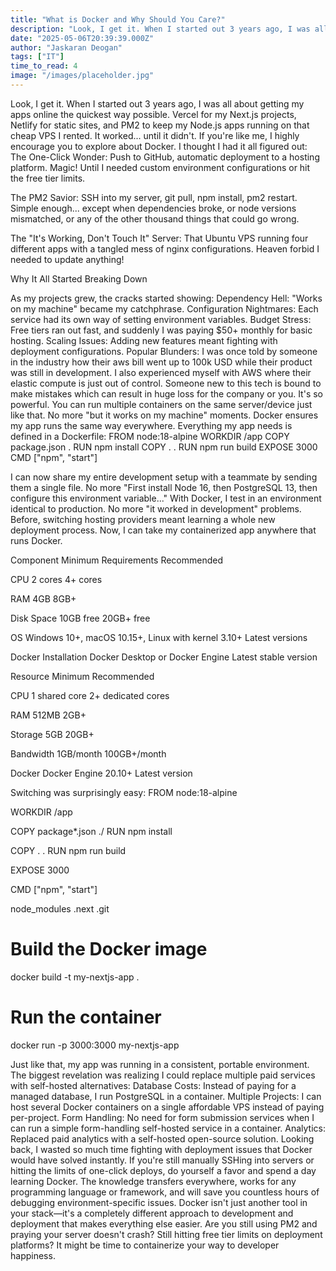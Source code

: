 ```yaml
---
title: "What is Docker and Why Should You Care?"
description: "Look, I get it. When I started out 3 years ago, I was all about getting my apps online the quickest way possible. Vercel for my Next.js projects, Netlify for static sites, and PM2 to keep my Node.js a"
date: "2025-05-06T20:39:39.000Z"
author: "Jaskaran Deogan"
tags: ["IT"]
time_to_read: 4
image: "/images/placeholder.jpg"
---
```


Look, I get it. When I started out 3 years ago, I was all about getting my apps online the quickest way possible. Vercel for my Next.js projects, Netlify for static sites, and PM2 to keep my Node.js apps running on that cheap VPS I rented. It worked... until it didn't.
If you're like me, I highly encourage you to explore about Docker.
I thought I had it all figured out:
The One-Click Wonder: Push to GitHub, automatic deployment to a hosting platform. Magic! Until I needed custom environment configurations or hit the free tier limits.


The PM2 Savior: SSH into my server, git pull, npm install, pm2 restart. Simple enough... except when dependencies broke, or node versions mismatched, or any of the other thousand things that could go wrong.


The "It's Working, Don't Touch It" Server: That Ubuntu VPS running four different apps with a tangled mess of nginx configurations. Heaven forbid I needed to update anything!




  
  
  Why It All Started Breaking Down


As my projects grew, the cracks started showing:
Dependency Hell: "Works on my machine" became my catchphrase.
Configuration Nightmares: Each service had its own way of setting environment variables.
Budget Stress: Free tiers ran out fast, and suddenly I was paying $50+ monthly for basic hosting.
Scaling Issues: Adding new features meant fighting with deployment configurations.
Popular Blunders:  I was once told by someone in the industry how their aws bill went up to 100k USD while their product was still in development. I also experienced myself with AWS where their elastic compute is just out of control. Someone new to this tech is bound to make mistakes which can result in huge loss for the company or you. 
It's so powerful. You can run multiple containers on the same server/device just like that. 
No more "but it works on my machine" moments. Docker ensures my app runs the same way everywhere. Everything my app needs is defined in a Dockerfile:
FROM node:18-alpine
WORKDIR /app
COPY package.json .
RUN npm install
COPY . .
RUN npm run build
EXPOSE 3000
CMD ["npm", "start"]

I can now share my entire development setup with a teammate by sending them a single file. No more "First install Node 16, then PostgreSQL 13, then configure this environment variable..."
With Docker, I test in an environment identical to production. No more "it worked in development" problems.
Before, switching hosting providers meant learning a whole new deployment process. Now, I can take my containerized app anywhere that runs Docker.



Component
Minimum Requirements
Recommended




CPU
2 cores
4+ cores


RAM
4GB
8GB+


Disk Space
10GB free
20GB+ free


OS
Windows 10+, macOS 10.15+, Linux with kernel 3.10+
Latest versions


Docker Installation
Docker Desktop or Docker Engine
Latest stable version






Resource
Minimum
Recommended




CPU
1 shared core
2+ dedicated cores


RAM
512MB
2GB+


Storage
5GB
20GB+


Bandwidth
1GB/month
100GB+/month


Docker
Docker Engine 20.10+
Latest version



Switching was surprisingly easy:
FROM node:18-alpine

WORKDIR /app

COPY package*.json ./
RUN npm install

COPY . .
RUN npm run build

EXPOSE 3000

CMD ["npm", "start"]

node_modules
.next
.git

# Build the Docker image
docker build -t my-nextjs-app .

# Run the container
docker run -p 3000:3000 my-nextjs-app

Just like that, my app was running in a consistent, portable environment.
The biggest revelation was realizing I could replace multiple paid services with self-hosted alternatives:
Database Costs: Instead of paying for a managed database, I run PostgreSQL in a container.
Multiple Projects: I can host several Docker containers on a single affordable VPS instead of paying per-project.
Form Handling: No need for form submission services when I can run a simple form-handling self-hosted service in a container.
Analytics: Replaced paid analytics with a self-hosted open-source solution.
Looking back, I wasted so much time fighting with deployment issues that Docker would have solved instantly. If you're still manually SSHing into servers or hitting the limits of one-click deploys, do yourself a favor and spend a day learning Docker.
The knowledge transfers everywhere, works for any programming language or framework, and will save you countless hours of debugging environment-specific issues.
Docker isn't just another tool in your stack—it's a completely different approach to development and deployment that makes everything else easier.
Are you still using PM2 and praying your server doesn't crash? Still hitting free tier limits on deployment platforms? It might be time to containerize your way to developer happiness.
